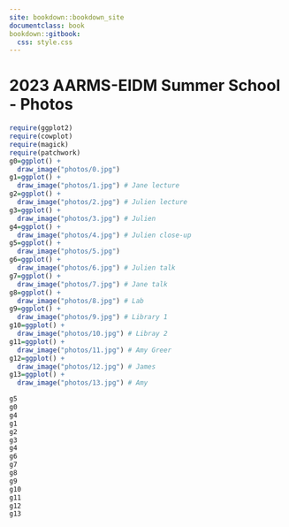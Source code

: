 ```yaml
--- 
site: bookdown::bookdown_site
documentclass: book
bookdown::gitbook:
  css: style.css
---
```


# 2023 AARMS-EIDM Summer School - Photos {-}

```r
require(ggplot2)
require(cowplot)
require(magick)
require(patchwork)
g0=ggplot() + 
  draw_image("photos/0.jpg") 
g1=ggplot() + 
  draw_image("photos/1.jpg") # Jane lecture
g2=ggplot() +
  draw_image("photos/2.jpg") # Julien lecture
g3=ggplot() +
  draw_image("photos/3.jpg") # Julien 
g4=ggplot() +
  draw_image("photos/4.jpg") # Julien close-up
g5=ggplot() +
  draw_image("photos/5.jpg") 
g6=ggplot() +
  draw_image("photos/6.jpg") # Julien talk
g7=ggplot() +
  draw_image("photos/7.jpg") # Jane talk
g8=ggplot() +
  draw_image("photos/8.jpg") # Lab
g9=ggplot() +
  draw_image("photos/9.jpg") # Library 1
g10=ggplot() +
  draw_image("photos/10.jpg") # Libray 2
g11=ggplot() +
  draw_image("photos/11.jpg") # Amy Greer
g12=ggplot() +
  draw_image("photos/12.jpg") # James
g13=ggplot() +
  draw_image("photos/13.jpg") # Amy
```
```r
g5
g0
g4
g1
g2
g3
g4
g6
g7
g8
g9
g10
g11
g12
g13
```